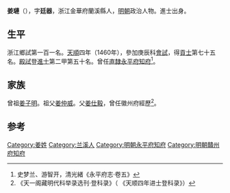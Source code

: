 '''姜璉'''（{{bd|1427年||？}}），字'''廷器'''，浙江金華府蘭溪縣人，[[明朝|明朝]]政治人物。進士出身。

==生平==
浙江鄉試第一百一名。[[天顺_(明朝)|天順]]四年（1460年），參加庚辰科[[會試|會試]]，得[[貢士|貢士]]第七十五名。[[殿試|殿試]]登[[進士|進士]]第二甲第五十名。曾任[[北直隸|直隸]][[永平府|永平府]][[知府|知府]]<ref>史梦兰、游智开，清光緒《永平府志·卷五》</ref>。

==家族==
曾祖[[姜子明|姜子明]]。祖父[[姜仲威|姜仲威]]。父[[姜仕毅|姜仕毅]]，曾任徽州府經歷<ref>《天一阁藏明代科举录选刊·登科录》（ 《天顺四年进士登科录》）</ref>。

==参考==
{{reflist}}

{{start box}}
{{s-off}}
{{s-before|[[謝昶|謝昶]]}}
{{s-title|明朝贛州府知府|1471年－成化年間}}
{{s-after|[[劉孜_(景泰進士)|劉孜]]}}
{{end box}}

{{明朝人物小作品}}
{{天順四年庚辰科殿試金榜}}
{{DEFAULTSORT:Jiang姜}}

[[Category:姜姓|Category:姜姓]]
[[Category:兰溪人|Category:兰溪人]]
[[Category:明朝永平府知府|Category:明朝永平府知府]]
[[Category:明朝贛州府知府|Category:明朝贛州府知府]]